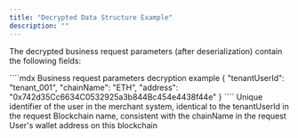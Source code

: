 ```yaml
---
title: "Decrypted Data Structure Example"
description: ""
---
```


The decrypted business request parameters (after deserialization) contain the following fields:

<ResponseExample>
````mdx Business request parameters decryption example
{
  "tenantUserId": "tenant_001",
  "chainName": "ETH",
  "address": "0x742d35Cc6634C0532925a3b844Bc454e4438f44e"
}
````
</ResponseExample>


<ResponseField name="tenantUserId" type="String" required={false}>
Unique identifier of the user in the merchant system, identical to the tenantUserId in the request
</ResponseField>

<ResponseField name="chainName" type="String" required={false}>
Blockchain name, consistent with the chainName in the request
</ResponseField>

<ResponseField name="address" type="String" required={false}>
User's wallet address on this blockchain
</ResponseField>



